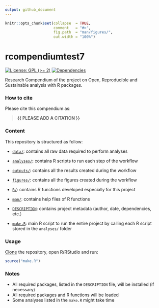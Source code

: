 ```yaml
---
output: github_document
---
```


<!-- README.md is generated from README.Rmd. Please edit that file -->


```r
knitr::opts_chunk$set(collapse  = TRUE,
                      comment   = "#>",
                      fig.path  = "man/figures/",
                      out.width = "100%")
```



# rcompendiumtest7


<!-- badges: start -->
[![License: GPL (>= 2)](https://img.shields.io/badge/License-GPL%20%28%3E%3D%202%29-blue.svg)](https://choosealicense.com/licenses/gpl-2.0/)
[![Dependencies](https://img.shields.io/badge/dependencies-2/95-green?style=flat)](#)
<!-- badges: end -->


Research Compendium of the project on Open, Reproducible and Sustainable analysis with R packages.



### How to cite

Please cite this compendium as: 

> **{{ PLEASE ADD A CITATION }}**



### Content

This repository is structured as follow:

- [`data/`](https://github.com/avallecam/rcompendiumtest7/tree/master/data):
contains all raw data required to perform analyses

- [`analyses/`](https://github.com/avallecam/rcompendiumtest7/tree/main/analyses/):
contains R scripts to run each step of the workflow

- [`outputs/`](https://github.com/avallecam/rcompendiumtest7/tree/main/outputs):
contains all the results created during the workflow

- [`figures/`](https://github.com/avallecam/rcompendiumtest7/tree/main/figures):
contains all the figures created during the workflow

- [`R/`](https://github.com/avallecam/rcompendiumtest7/tree/main/R):
contains R functions developed especially for this project

- [`man/`](https://github.com/avallecam/rcompendiumtest7/tree/main/man):
contains help files of R functions

- [`DESCRIPTION`](https://github.com/avallecam/rcompendiumtest7/tree/main/DESCRIPTION):
contains project metadata (author, date, dependencies, etc.)

- [`make.R`](https://github.com/avallecam/rcompendiumtest7/tree/main/make.R):
main R script to run the entire project by calling each R script stored in the `analyses/` folder



### Usage

[Clone](https://www.epirhandbook.com/en/version-control-and-collaboration-with-git-and-github.html?q=clone#clone-from-a-github-repository) the repository, open R/RStudio and run:

```r
source("make.R")
```



### Notes

- All required packages, listed in the `DESCRIPTION` file, will be installed (if necessary)
- All required packages and R functions will be loaded
- Some analyses listed in the `make.R` might take time
